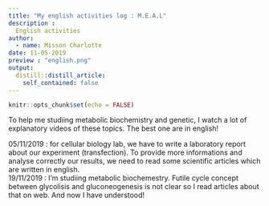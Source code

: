 ```yaml
---
title: "My english activities log : M.E.A.L"
description : 
  English activities
author:
  - name: Misson Charlotte
date: 11-05-2019
preview : "english.png"
output:
  distill::distill_article:
    self_contained: false
---
```


```r
knitr::opts_chunk$set(echo = FALSE)
```

To help me studiing metabolic biochemistry and genetic, I watch a lot of explanatory videos of these topics. The best one are in english!  

05/11/2019 : for cellular biology lab, we have to write a laboratory report about our experiment (transfection). To provide more informations and analyse correctly our results, we need to read some scientific articles which are written in english.   
19/11/2019 : I'm studiing metabolic biochemestry. Futile cycle concept between glycolisis and gluconeogenesis is not clear so I read articles about that on web. And now I have understood!
